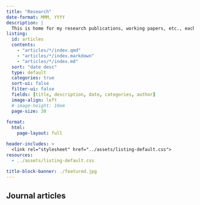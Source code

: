 ```yaml
---
title: "Research" 
date-format: MMM, YYYY
description: |
  This is home for my research publications, working papers, etc., each linked with accompanying preprints, data, bibliographuc material and/or news pieces.
listing: 
  id: articles
  contents: 
    - "articles/*/index.qmd"
    - "articles/*/index.markdown"
    - "articles/*/index.md"
  sort: "date desc"
  type: default
  categories: true
  sort-ui: false
  filter-ui: false
  fields: [title, description, date, categories, author]
  image-align: left
  # image-height: 10em
  page-size: 30
  
format: 
  html: 
    page-layout: full

header-includes: >
  <link rel="stylesheet" href="../assets/listing-default.css">
resources:
  - ../assets/listing-default.css
  
title-block-banner: ./featured.jpg  
---
```


## Journal articles

:::{#articles}
:::